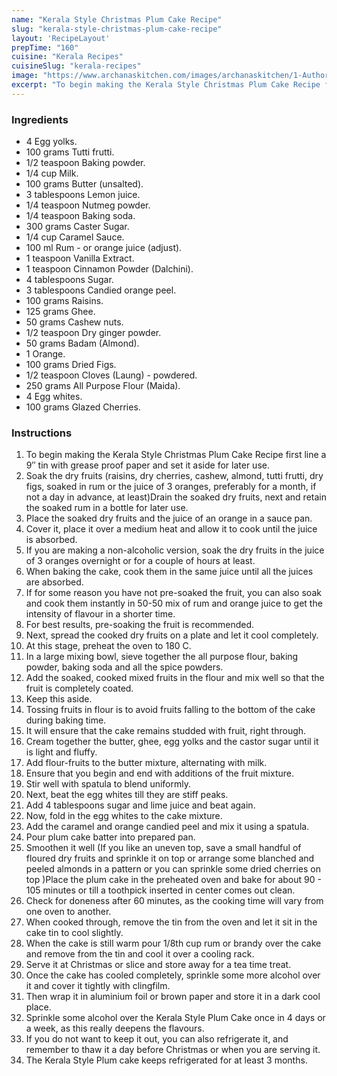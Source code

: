 ---
name: "Kerala Style Christmas Plum Cake Recipe"
slug: "kerala-style-christmas-plum-cake-recipe"
layout: 'RecipeLayout'
prepTime: "160"
cuisine: "Kerala Recipes"
cuisineSlug: "kerala-recipes"
image: "https://www.archanaskitchen.com/images/archanaskitchen/1-Author/Madhuri_Aggarwal/Kerala_Style_Christmas_Plum_Cake_Recipe.jpg"
excerpt: "To begin making the Kerala Style Christmas Plum Cake Recipe first line a 9″ tin with grease proof paper and set it aside for later use"
---

### Ingredients

- 4 Egg yolks.
- 100 grams Tutti frutti.
- 1/2 teaspoon Baking powder.
- 1/4 cup Milk.
- 100 grams Butter (unsalted).
- 3 tablespoons Lemon juice.
- 1/4 teaspoon Nutmeg powder.
- 1/4 teaspoon Baking soda.
- 300 grams Caster Sugar.
- 1/4 cup Caramel Sauce.
- 100 ml Rum - or orange juice (adjust).
- 1 teaspoon Vanilla Extract.
- 1 teaspoon Cinnamon Powder (Dalchini).
- 4 tablespoons Sugar.
- 3 tablespoons Candied orange peel.
- 100 grams Raisins.
- 125 grams Ghee.
- 50 grams Cashew nuts.
- 1/2 teaspoon Dry ginger powder.
- 50 grams Badam (Almond).
- 1 Orange.
- 100 grams Dried Figs.
- 1/2 teaspoon Cloves (Laung) - powdered.
- 250 grams All Purpose Flour (Maida).
- 4 Egg whites.
- 100 grams Glazed Cherries.

### Instructions

1. To begin making the Kerala Style Christmas Plum Cake Recipe first line a 9″ tin with grease proof paper and set it aside for later use.
1. Soak the dry fruits (raisins, dry cherries, cashew, almond, tutti frutti, dry figs, soaked in rum or the juice of 3 oranges, preferably for a month, if not a day in advance, at least)Drain the soaked dry fruits, next and retain the soaked rum in a bottle for later use.
1. Place the soaked dry fruits and the juice of an orange in a sauce pan.
1. Cover it, place it over a medium heat and allow it to cook until the juice is absorbed.
1. If you are making a non-alcoholic version, soak the dry fruits in the juice of 3 oranges overnight or for a couple of hours at least.
1. When baking the cake, cook them in the same juice until all the juices are absorbed.
1. If for some reason you have not pre-soaked the fruit, you can also soak and cook them instantly in 50-50 mix of rum and orange juice to get the intensity of flavour in a shorter time.
1. For best results, pre-soaking the fruit is recommended.
1. Next, spread the cooked dry fruits on a plate and let it cool completely.
1. At this stage, preheat the oven to 180 C.
1. In a large mixing bowl, sieve together the all purpose flour, baking powder, baking soda and all the spice powders.
1. Add the soaked, cooked mixed fruits in the flour and mix well so that the fruit is completely coated.
1. Keep this aside.
1. Tossing fruits in flour is to avoid fruits falling to the bottom of the cake during baking time.
1. It will ensure that the cake remains studded with fruit, right through.
1. Cream together the butter, ghee, egg yolks and the castor sugar until it is light and fluffy.
1. Add flour-fruits to the butter mixture, alternating with milk.
1. Ensure that you begin and end with additions of the fruit mixture.
1. Stir well with spatula to blend uniformly.
1. Next, beat the egg whites till they are stiff peaks.
1. Add 4 tablespoons sugar and lime juice and beat again.
1. Now, fold in the egg whites to the cake mixture.
1. Add the caramel and orange candied peel and mix it using a spatula.
1. Pour plum cake batter into prepared pan.
1. Smoothen it well (If you like an uneven top, save a small handful of floured dry fruits and sprinkle it on top or arrange some blanched and peeled almonds in a pattern or you can sprinkle some dried cherries on top )Place the plum cake in the preheated oven and bake for about 90 - 105 minutes or till a toothpick inserted in center comes out clean.
1. Check for doneness after 60 minutes, as the cooking time will vary from one oven to another.
1. When cooked through, remove the tin from the oven and let it sit in the cake tin to cool slightly.
1. When the cake is still warm pour 1/8th cup rum or brandy over the cake and remove from the tin and cool it over a cooling rack.
1. Serve it at Christmas or slice and store away for a tea time treat.
1. Once the cake has cooled completely, sprinkle some more alcohol over it and cover it tightly with clingfilm.
1. Then wrap it in aluminium foil or brown paper and store it in a dark cool place.
1. Sprinkle some alcohol over the Kerala Style Plum Cake once in 4 days or a week, as this really deepens the flavours.
1. If you do not want to keep it out, you can also refrigerate it, and remember to thaw it a day before Christmas or when you are serving it.
1. The Kerala Style Plum cake keeps refrigerated for at least 3 months.
